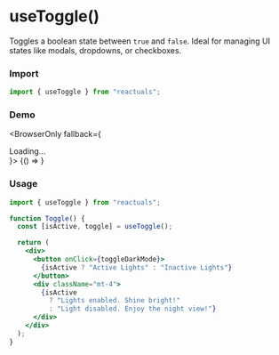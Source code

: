 # useToggle()

Toggles a boolean state between `true` and `false`. Ideal for managing UI states like modals, dropdowns, or checkboxes.

### Import

```jsx
import { useToggle } from "reactuals";
```

### Demo


<BrowserOnly fallback={<div>Loading...</div>}>
  {() => <UseToggleExample />}
</BrowserOnly>

### Usage

```jsx
import { useToggle } from "reactuals";

function Toggle() {
  const [isActive, toggle] = useToggle();

  return (
    <div>
      <button onClick={toggleDarkMode}>
        {isActive ? "Active Lights" : "Inactive Lights"}
      </button>
      <div className="mt-4">
        {isActive
          ? "Lights enabled. Shine bright!"
          : "Light disabled. Enjoy the night view!"}
      </div>
    </div>
  );
}
```

